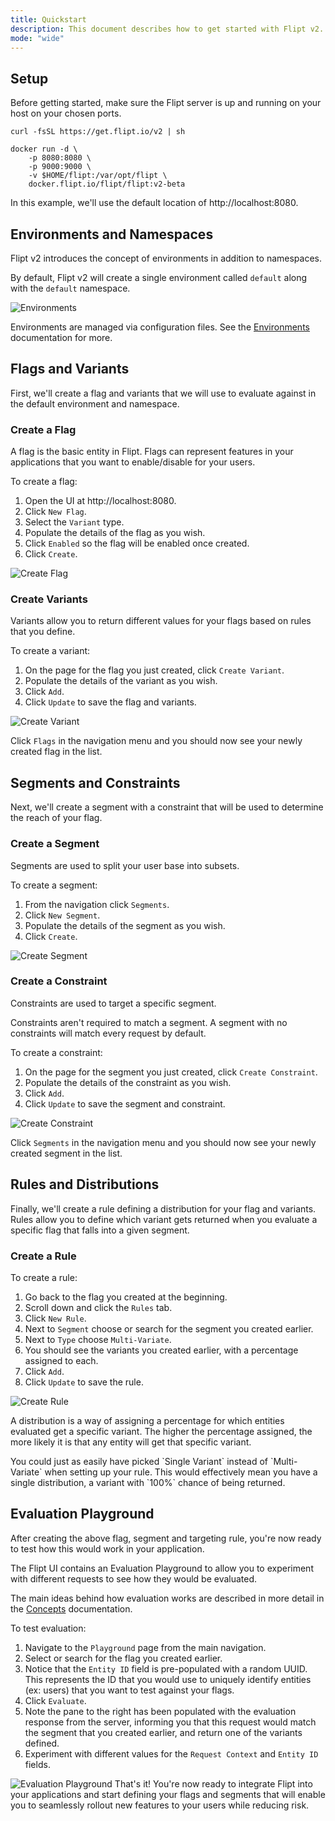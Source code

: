 ```yaml
---
title: Quickstart
description: This document describes how to get started with Flipt v2.
mode: "wide"
---
```



<V2Beta />

## Setup

Before getting started, make sure the Flipt server is up and running on your
host on your chosen ports.

<CodeGroup>

```console Binary
curl -fsSL https://get.flipt.io/v2 | sh
```

```console Docker
docker run -d \
    -p 8080:8080 \
    -p 9000:9000 \
    -v $HOME/flipt:/var/opt/flipt \
    docker.flipt.io/flipt/flipt:v2-beta
```

</CodeGroup>

In this example, we'll use the default location of http://localhost:8080.

## Environments and Namespaces

Flipt v2 introduces the concept of environments in addition to namespaces.

By default, Flipt v2 will create a single environment called `default` along with the `default` namespace.

![Environments](/v2/images/quickstart/environments.png)

Environments are managed via configuration files. See the [Environments](/v2/concepts#environments) documentation for more.

## Flags and Variants

First, we'll create a flag and variants that we will use to evaluate against in the default environment and namespace.

### Create a Flag

A flag is the basic entity in Flipt. Flags can represent features in your
applications that you want to enable/disable for your users.

To create a flag:

1. Open the UI at http://localhost:8080.
2. Click `New Flag`.
3. Select the `Variant` type.
4. Populate the details of the flag as you wish.
5. Click `Enabled` so the flag will be enabled once created.
6. Click `Create`.

![Create Flag](/v2/images/quickstart/create_flag.png)

### Create Variants

Variants allow you to return different values for your flags based on rules that
you define.

To create a variant:

1. On the page for the flag you just created, click `Create Variant`.
2. Populate the details of the variant as you wish.
3. Click `Add`.
4. Click `Update` to save the flag and variants.

![Create Variant](/v2/images/quickstart/create_variant.png)

Click `Flags` in the navigation menu and you should now see your newly created
flag in the list.

## Segments and Constraints

Next, we'll create a segment with a constraint that will be used to determine the
reach of your flag.

### Create a Segment

Segments are used to split your user base into subsets.

To create a segment:

1. From the navigation click `Segments`.
2. Click `New Segment`.
3. Populate the details of the segment as you wish.
4. Click `Create`.

![Create Segment](/v2/images/quickstart/create_segment.png)

### Create a Constraint

Constraints are used to target a specific segment.

<Note>
  Constraints aren't required to match a segment. A segment with no constraints
  will match every request by default.
</Note>

To create a constraint:

1. On the page for the segment you just created, click `Create Constraint`.
2. Populate the details of the constraint as you wish.
3. Click `Add`.
4. Click `Update` to save the segment and constraint.

![Create Constraint](/v2/images/quickstart/create_constraint.png)

Click `Segments` in the navigation menu and you should now see your newly
created segment in the list.

## Rules and Distributions

Finally, we'll create a rule defining a distribution for your flag and variants.
Rules allow you to define which variant gets returned when you
evaluate a specific flag that falls into a given segment.

### Create a Rule

To create a rule:

1. Go back to the flag you created at the beginning.
2. Scroll down and click the `Rules` tab.
3. Click `New Rule`.
4. Next to `Segment` choose or search for the segment you created earlier.
5. Next to `Type` choose `Multi-Variate`.
6. You should see the variants you created earlier, with a percentage assigned to each.
7. Click `Add`.
8. Click `Update` to save the rule.

![Create Rule](/v2/images/quickstart/create_rule.png)

A distribution is a way of assigning a percentage for which entities evaluated
get a specific variant. The higher the percentage assigned, the more likely it
is that any entity will get that specific variant.

<Note>
  You could just as easily have picked `Single Variant` instead of
  `Multi-Variate` when setting up your rule. This would effectively mean you
  have a single distribution, a variant with `100%` chance of being returned.
</Note>

## Evaluation Playground

After creating the above flag, segment and targeting rule, you're now ready to
test how this would work in your application.

The Flipt UI contains an Evaluation Playground to allow you to experiment
with different requests to see how they would be evaluated.

The main ideas behind how evaluation works are described in more detail in the
[Concepts](/concepts#evaluation) documentation.

To test evaluation:

1. Navigate to the `Playground` page from the main navigation.
2. Select or search for the flag you created earlier.
3. Notice that the `Entity ID` field is pre-populated with a random UUID. This represents
   the ID that you would use to uniquely identify entities (ex: users) that you
   want to test against your flags.
4. Click `Evaluate`.
5. Note the pane to the right has been populated with the evaluation
   response from the server, informing you that this request would match the
   segment that you created earlier, and return one of the variants defined.
6. Experiment with different values for the `Request Context` and `Entity ID` fields.

![Evaluation Playground](/v2/images/quickstart/evaluation_playground.png)
That's it! You're now ready to integrate Flipt into your applications and start
defining your flags and segments that will enable you to seamlessly rollout
new features to your users while reducing risk.
